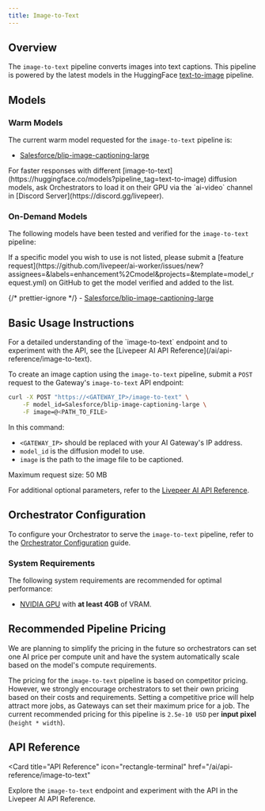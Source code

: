 ```yaml
---
title: Image-to-Text
---
```


## Overview

The `image-to-text` pipeline converts images into text captions. This pipeline
is powered by the latest models in the HuggingFace
[text-to-image](https://huggingface.co/models?pipeline_tag=text-to-image)
pipeline.

<div align="center">

</div>

## Models

### Warm Models

The current warm model requested for the `image-to-text` pipeline is:

- [Salesforce/blip-image-captioning-large](https://huggingface.co/Salesforce/blip-image-captioning-large)

<Tip>
  For faster responses with different
  [image-to-text](https://huggingface.co/models?pipeline_tag=text-to-image)
  diffusion models, ask Orchestrators to load it on their GPU via the `ai-video`
  channel in [Discord Server](https://discord.gg/livepeer).
</Tip>

### On-Demand Models

The following models have been tested and verified for the `image-to-text`
pipeline:

<Note>
  If a specific model you wish to use is not listed, please submit a [feature
  request](https://github.com/livepeer/ai-worker/issues/new?assignees=&labels=enhancement%2Cmodel&projects=&template=model_request.yml)
  on GitHub to get the model verified and added to the list.
</Note>

{/* prettier-ignore */}
<Accordion title="Tested and Verified Diffusion Models">
    - [Salesforce/blip-image-captioning-large](https://huggingface.co/Salesforce/blip-image-captioning-large)
</Accordion>

## Basic Usage Instructions

<Tip>
  For a detailed understanding of the `image-to-text` endpoint and to experiment
  with the API, see the [Livepeer AI API
  Reference](/ai/api-reference/image-to-text).
</Tip>

To create an image caption using the `image-to-text` pipeline, submit a `POST`
request to the Gateway's `image-to-text` API endpoint:

```bash
curl -X POST "https://<GATEWAY_IP>/image-to-text" \
    -F model_id=Salesforce/blip-image-captioning-large \
    -F image=@<PATH_TO_FILE>
```

In this command:

- `<GATEWAY_IP>` should be replaced with your AI Gateway's IP address.
- `model_id` is the diffusion model to use.
- `image` is the path to the image file to be captioned.

<Note>Maximum request size: 50 MB</Note>

For additional optional parameters, refer to the
[Livepeer AI API Reference](/ai/api-reference/image-to-text).

## Orchestrator Configuration

To configure your Orchestrator to serve the `image-to-text` pipeline, refer to
the [Orchestrator Configuration](/ai/orchestrators/get-started) guide.

### System Requirements

The following system requirements are recommended for optimal performance:

- [NVIDIA GPU](https://developer.nvidia.com/cuda-gpus) with **at least 4GB** of
  VRAM.

## Recommended Pipeline Pricing

<Note>
  We are planning to simplify the pricing in the future so orchestrators can set
  one AI price per compute unit and have the system automatically scale based on
  the model's compute requirements.
</Note>

The pricing for the `image-to-text` pipeline is based on competitor pricing.
However, we strongly encourage orchestrators to set their own pricing based on
their costs and requirements. Setting a competitive price will help attract more
jobs, as Gateways can set their maximum price for a job. The current recommended
pricing for this pipeline is `2.5e-10 USD` per **input pixel**
(`height * width`).

## API Reference

<Card
  title="API Reference"
  icon="rectangle-terminal"
  href="/ai/api-reference/image-to-text"
>
  Explore the `image-to-text` endpoint and experiment with the API in the
  Livepeer AI API Reference.
</Card>

